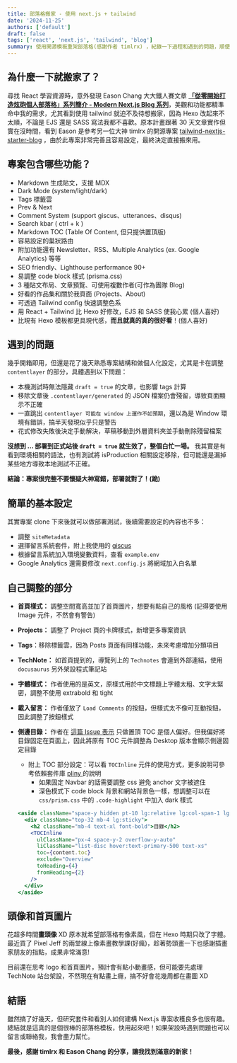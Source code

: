 ```yaml
---
title: 部落格搬家 - 使用 next.js + tailwind
date: '2024-11-25'
authors: ['default']
draft: false
tags: ['react', 'next.js', 'tailwind', 'blog']
summary: 使用開源模板重架部落格(感謝作者 timlrx) ，紀錄一下過程和遇到的問題，順便推廣一下這個超讚的開源專案！
---
```


## 為什麼一下就搬家了？

尋找 React 學習資源時，意外發現 Eason Chang 大大鐵人賽文章 **[「從零開始打造炫砲個人部落格」系列簡介 - Modern Next.js Blog 系列](https://ithelp.ithome.com.tw/articles/10291960)**，美觀和功能都精準命中我的需求，尤其看到使用 tailwind 就迫不及待想搬家，因為 Hexo 改起來不太順，不論是 EJS 還是 SASS 寫法我都不喜歡。原本計畫跟著 30 天文章實作但實在沒時間，看到 Eason 是參考另一位大神 timlrx 的開源專案 [tailwind-nextjs-starter-blog](https://github.com/timlrx/tailwind-nextjs-starter-blog) ，由於此專案非常完善且容易設定，最終決定直接搬來用。

## 專案包含哪些功能？

- Markdown 生成貼文，支援 MDX
- Dark Mode (system/light/dark)
- Tags 標籤雲
- Prev & Next
- Comment System (support giscus、utterances、disqus)
- Search kbar ( ctrl + k ) 
- Markdown TOC (Table Of Content, 但只提供置頂版)
- 容易設定的巢狀路由 
- 附加功能還有 Newsletter、RSS、Multiple Analytics (ex. Google Analytics) 等等
- SEO friendly、Lighthouse performance 90+
- 易調整 code block 樣式 (prisma.css)
- 3 種貼文布局、文章預覽、可使用複數作者(可作為團隊 Blog)
- 好看的作品集和關於我頁面 (Projects、About)
- 可透過 Tailwind config 快速調整色系
- 用 React + Tailwind 比 Hexo 好修改，EJS 和 SASS 使我心累 (個人喜好)
- 比現有 Hexo 模板都更具現代感，**而且就真的真的很好看**！(個人喜好)

## 遇到的問題

幾乎開箱即用，但還是花了幾天熟悉專案結構和做個人化設定，尤其是卡在調整 `contentlayer` 的部分，具體遇到以下問題：

- 本機測試時無法隱藏 `draft = true` 的文章，也影響 tags 計算
- 移除文章後 `.contentlayer/generated` 的 JSON 檔案仍會殘留，導致頁面顯示不正確
- 一直跳出 `contentlayer 可能在 window 上運作不如預期`，還以為是 Window 環境有錯誤，搞半天發現似乎只是警告
- 花式修改失敗後決定手動解決，草稿移動到外層資料夾並手動刪除殘留檔案

**沒想到 ... 部署到正式站後 `draft = true` 就生效了，整個白忙一場。** 我其實是有看到環境相關的語法，也有測試將 isProduction 相關設定移除，但可能還是漏掉某些地方導致本地測試不正確。

**結論：專案很完整不要懷疑大神寫錯，部署就對了！(跪)**

## 簡單的基本設定

其實專案 clone 下來後就可以做部署測試，後續需要設定的內容也不多：

- 調整 `siteMetadata`
- 選擇留言系統套件，附上我使用的 [giscus](https://github.com/giscus/giscus)
- 根據留言系統加入環境變數資料，查看 `example.env`
- Google Analytics 還需要修改 `next.config.js` 將網域加入白名單

## 自己調整的部分

- **首頁樣式：** 調整空間寬高並加了首頁圖片，想要有點自己的風格 (記得要使用 Image 元件，不然會有警告)
- **Projects：** 調整了 Project 頁的卡牌樣式，新增更多專案資訊 
- **Tags**：移除標籤雲，因為 Posts 頁面有同樣功能，未來考慮增加分類項目
- **TechNote：** 如首頁提到的，導覽列上的 `Technotes` 會連到外部連結，使用 `docusaurus` 另外架設程式筆記站
- **字體樣式：** 作者使用的是英文，原樣式用於中文標題上字體太粗、文字太緊密，調整不使用 extrabold 和 tight
- **載入留言：** 作者僅放了 `Load Comments` 的按鈕，但樣式太不像可互動按鈕，因此調整了按鈕樣式
- **側邊目錄：** 作者在 [這篇 Issue 表示](https://github.com/timlrx/tailwind-nextjs-starter-blog/issues/936) 只做置頂 TOC 是個人偏好。但我偏好將目錄固定在頁面上，因此將原有 TOC 元件調整為 Desktop 版本會顯示側邊固定目錄
  - 附上 TOC 部分設定：可以看 `TOCInline` 元件的使用方式，更多說明可參考依賴套件庫 [pliny ](https://github.com/timlrx/pliny) 的說明
    - 如果固定 Navbar 的話需要調整 css 避免 anchor 文字被遮住
    - 深色模式下 code block 背景和網站背景色一樣，想調整可以在 `css/prism.css` 中的 `.code-highlight` 中加入 dark 樣式

  ``` jsx
  <aside className="space-y hidden pt-10 lg:relative lg:col-span-1 lg:block">
    <div className="top-32 mb-4 lg:sticky">
      <h2 className="mb-4 text-xl font-bold">目錄</h2>
      <TOCInline
        ulClassName="px-4 space-y-2 overflow-y-auto"
        liClassName="list-disc hover:text-primary-500 text-xs"
        toc={content.toc}
        exclude="Overview"
        toHeading={4}
        fromHeading={2}
      />
    </div>
  </aside>
  ```

## 頭像和首頁圖片

花超多時間**畫頭像** XD 原本就希望部落格有像素風，但在 Hexo 時期只改了字體。最近買了 Pixel Jeff 的兩堂線上像素畫教學課(好瘋)，趁著勢頭畫一下也感謝插畫家朋友的指點，成果非常滿意!  

目前還在思考 logo 和首頁圖片，預計會有點小動畫感，但可能要先處理 TechNote 站台架設，不然現在有點畫上癮，搞不好會花幾周都在畫圖 XD

## 結語

雖然搞了好幾天，但研究套件和看別人如何建構 Next.js 專案收穫良多也很有趣。總結就是這真的是個很棒的部落格模板，快用起來吧！如果架設時遇到問題也可以留言或聯絡我，我會盡力幫忙。

**最後，感謝 timlrx 和 Eason Chang 的分享，讓我找到滿意的新家！**

